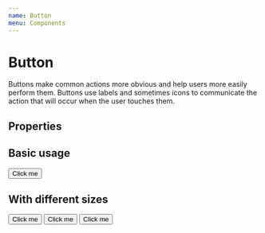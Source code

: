 ```yaml
---
name: Button
menu: Components
---
```



# Button

Buttons make common actions more obvious and help users more easily perform them. Buttons use labels and sometimes icons to communicate the action that will occur when the user touches them.

## Properties
<Props of={Button} />

## Basic usage
<Playground>
  <Button>Click me</Button>
</Playground>

## With different sizes
<Playground>
  <Button scale="small">Click me</Button>
  <Button scale="normal">Click me</Button>
  <Button scale="big">Click me</Button>
</Playground>